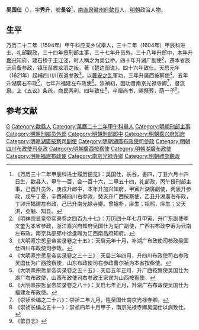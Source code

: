 '''吴国仕'''（{{bd|？||？|catIdx=}}），字'''秀升'''，號'''長谷'''<ref>《万历三十二年甲辰科进士履历便览》：吴国仕，长谷，書四，丁丑六月十四日生，歙县人，甲午一百，会一百十六，二甲五十四，礼部政，丙午授刑部主事，己酉升员外，庚戌升郎中，本年升加兴知府，甲寅升湖廣副使，丙辰升参政，戊午丁憂，辛酉補四川右参政，癸亥升广西按察使，乙丑升湖廣右布政，丁卯升福建左布政，己巳升南光禄寺卿。曾祖朴，庠生；祖熙，庠生；父天洪，亞魁、知县。</ref>，[[南直隶|南直隶]][[徽州府|徽州府]][[歙县|歙县]]人，[[明朝|明朝]]政治人物。

== 生平 ==
万历二十二年（1594年）甲午科应天乡试舉人，三十二年（1604年）甲辰科进士，礼部觀政，三十四年授刑部主事，三十七年升员外，三十八年升郎中，本年升[[嘉兴|嘉兴]]知府，建石桥于王江泾，时人稱之为吴公桥。四十年升湖广副使<ref>《明神宗显皇帝实录卷之四百九十七》：万历四十年七月甲寅，升广东副使李文奎为本省参政，浙江嘉兴府知府吴国仕为湖广副使，广西右布政李寿为云南左布政，南京兵部郎中徐逢聘为江西南昌府知府。</ref>，遷本省辰沅兵备参政，镇压苗酋龙滔之叛，著《楚边图说》，四十六年致仕。天启元年（1621年）起補四川川东道参政<ref>《大明熹宗悊皇帝实录卷之十五》：天启元年十月，补湖广布政使司参政吴国仕四川布政使司参政。</ref>，以[[奢安之乱|奢安之乱]]軍功，三年升廣西按察使<ref>《大明熹宗悊皇帝实录卷之三十三》：天启三年四月，升四川布政使司右参政吴国仕为广西按察使，山东布政使司右参政曹尔祯为本省按察使。</ref>，五年升湖廣右布政<ref>《大明熹宗悊皇帝实录卷之五十五》：天启五年正月，升广西按察使吴国仕为湖广右布政使，山西布政使司右参政王家宾为山西按察使。</ref>，七年升福建左布政使<ref>《大明熹宗悊皇帝实录卷之八十》：天启七年正月，升湖广右布政使吴国仕为福建左布政使。</ref>。崇禎初，因功晋南京光禄寺卿<ref>《崇祯长编之二十六》：崇祯二年九月，陞吴国仕南京光禄寺卿。</ref>，督流泉。上《五议》条疏，商民两利。四年致仕<ref>《崇祯长编之五十一》：崇祯四年十月甲子，南京光禄寺卿吴国仕以病致仕。</ref>，卒赠尚书，赐祭葬，荫一子<ref>《歙县志》</ref>。

==参考文献==
{{reflist}}

{{萬曆三十二年甲辰科殿試金榜}}

{{Authority control}}

{{DEFAULTSORT:}}
[[Category:吴姓|G]]
[[Category:歙縣人|Category:歙縣人]]
[[Category:萬曆二十二年甲午科舉人|Category:萬曆二十二年甲午科舉人]]
[[Category:明朝刑部主事|Category:明朝刑部主事]]
[[Category:明朝刑部员外郎|Category:明朝刑部员外郎]]
[[Category:明朝刑部郎中|Category:明朝刑部郎中]]
[[Category:明朝嘉兴府知府|Category:明朝嘉兴府知府]]
[[Category:明朝湖廣按察司副使|Category:明朝湖廣按察司副使]]
[[Category:明朝湖廣布政使司參政|Category:明朝湖廣布政使司參政]]
[[Category:明朝四川布政使司參政|Category:明朝四川布政使司參政]]
[[Category:明朝廣西按察使|Category:明朝廣西按察使]]
[[Category:明朝湖廣布政使|Category:明朝湖廣布政使]]
[[Category:明朝福建布政使|Category:明朝福建布政使]]
[[Category:南京光禄寺卿|Category:南京光禄寺卿]]
[[Category:明朝禮部觀政|Category:明朝禮部觀政]]